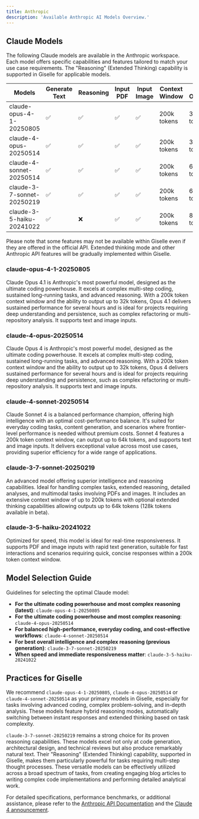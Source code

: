 ```yaml
---
title: Anthropic
description: 'Available Anthropic AI Models Overview.'
---
```


## Claude Models

The following Claude models are available in the Anthropic workspace. Each model offers specific capabilities and features tailored to match your use case requirements. The "Reasoning" (Extended Thinking) capability is supported in Giselle for applicable models.

| Models | Generate Text | Reasoning | Input PDF | Input Image | Context Window | Max Output | Plan@Giselle |
|---|---|---|---|---|---|---|---|
| claude-opus-4-1-20250805 | ✅ | ✅ | ✅ | ✅ | 200k tokens | 32k tokens | Pro |
| claude-4-opus-20250514 | ✅ | ✅ | ✅ | ✅ | 200k tokens | 32k tokens | Pro |
| claude-4-sonnet-20250514 | ✅ | ✅ | ✅ | ✅ | 200k tokens | 64k tokens | Pro |
| claude-3-7-sonnet-20250219 | ✅ | ✅ | ✅ | ✅ | 200k tokens | 64k tokens | Pro |
| claude-3-5-haiku-20241022 | ✅ | ❌ | ✅ | ✅ | 200k tokens | 8192 tokens | Free |

Please note that some features may not be available within Giselle even if they are offered in the official API. Extended thinking mode and other Anthropic API features will be gradually implemented within Giselle.

### claude-opus-4-1-20250805
Claude Opus 4.1 is Anthropic's most powerful model, designed as the ultimate coding powerhouse. It excels at complex multi-step coding, sustained long-running tasks, and advanced reasoning. With a 200k token context window and the ability to output up to 32k tokens, Opus 4.1 delivers sustained performance for several hours and is ideal for projects requiring deep understanding and persistence, such as complex refactoring or multi-repository analysis. It supports text and image inputs.

### claude-4-opus-20250514
Claude Opus 4 is Anthropic's most powerful model, designed as the ultimate coding powerhouse. It excels at complex multi-step coding, sustained long-running tasks, and advanced reasoning. With a 200k token context window and the ability to output up to 32k tokens, Opus 4 delivers sustained performance for several hours and is ideal for projects requiring deep understanding and persistence, such as complex refactoring or multi-repository analysis. It supports text and image inputs.

### claude-4-sonnet-20250514
Claude Sonnet 4 is a balanced performance champion, offering high intelligence with an optimal cost-performance balance. It's suited for everyday coding tasks, content generation, and scenarios where frontier-level performance is needed without premium costs. Sonnet 4 features a 200k token context window, can output up to 64k tokens, and supports text and image inputs. It delivers exceptional value across most use cases, providing superior efficiency for a wide range of applications.

### claude-3-7-sonnet-20250219
An advanced model offering superior intelligence and reasoning capabilities. Ideal for handling complex tasks, extended reasoning, detailed analyses, and multimodal tasks involving PDFs and images. It includes an extensive context window of up to 200k tokens with optional extended thinking capabilities allowing outputs up to 64k tokens (128k tokens available in beta).

### claude-3-5-haiku-20241022
Optimized for speed, this model is ideal for real-time responsiveness. It supports PDF and image inputs with rapid text generation, suitable for fast interactions and scenarios requiring quick, concise responses within a 200k token context window.

## Model Selection Guide

Guidelines for selecting the optimal Claude model:

- **For the ultimate coding powerhouse and most complex reasoning (latest)**: `claude-opus-4-1-20250805`
- **For the ultimate coding powerhouse and most complex reasoning**: `claude-4-opus-20250514`
- **For balanced high-performance, everyday coding, and cost-effective workflows**: `claude-4-sonnet-20250514`
- **For best overall intelligence and complex reasoning (previous generation)**: `claude-3-7-sonnet-20250219`
- **When speed and immediate responsiveness matter**: `claude-3-5-haiku-20241022`

## Practices for Giselle
We recommend `claude-opus-4-1-20250805`, `claude-4-opus-20250514` or `claude-4-sonnet-20250514` as your primary models in Giselle, especially for tasks involving advanced coding, complex problem-solving, and in-depth analysis. These models feature hybrid reasoning modes, automatically switching between instant responses and extended thinking based on task complexity.

`claude-3-7-sonnet-20250219` remains a strong choice for its proven reasoning capabilities. These models excel not only at code generation, architectural design, and technical reviews but also produce remarkably natural text. Their "Reasoning" (Extended Thinking) capability, supported in Giselle, makes them particularly powerful for tasks requiring multi-step thought processes. These versatile models can be effectively utilized across a broad spectrum of tasks, from creating engaging blog articles to writing complex code implementations and performing detailed analytical work.

For detailed specifications, performance benchmarks, or additional assistance, please refer to the [Anthropic API Documentation](https://docs.anthropic.com/en/docs/about-claude/models/all-models) and the [Claude 4 announcement](https://www.anthropic.com/news/claude-4).
